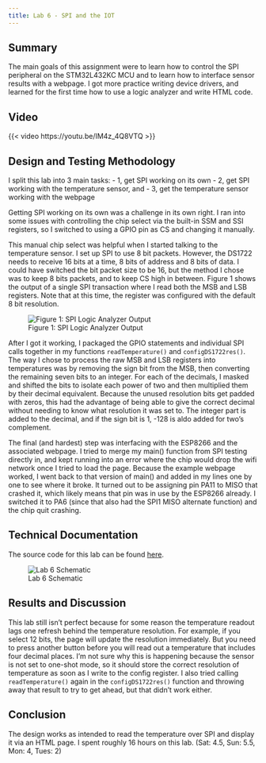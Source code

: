 ```yaml
---
title: Lab 6 - SPI and the IOT
---
```

## Summary

The main goals of this assignment were to learn how to control the SPI peripheral on the STM32L432KC MCU 
and to learn how to interface sensor results with a webpage. I got more practice writing device drivers, 
and learned for the first time how to use a logic analyzer and write HTML code. \

## Video 
{{< video  https://youtu.be/IM4z_4Q8VTQ >}}


## Design and Testing Methodology
I split this lab into 3 main tasks:
- 1, get SPI working on its own
- 2, get SPI working with the temperature sensor, and 
- 3, get the temperature sensor working with the webpage

Getting SPI working on its own was a challenge in its own right. I ran into some issues with controlling the chip select
via the built-in SSM and SSI registers, so I switched to using a GPIO pin as CS and changing it manually.\

This manual chip select was helpful when I started talking to the temperature sensor. I set up SPI to use 8 bit packets.
However, the DS1722 needs to receive 16 bits at a time, 8 bits of address and 8 bits of data. I could have switched the bit packet
size to be 16, but the method I chose was to keep 8 bits packets, and to keep CS high in between. Figure 1 shows the output of a single SPI transaction where I read both the MSB and LSB registers. Note that at this time, the register was configured with the default 8 bit resolution.\

![Figure 1: SPI Logic Analyzer Output](/labs/lab6/images/spi.png)

 After I got it working, I packaged the GPIO statements and individual SPI calls together in my functions `readTemperature()` and `configDS1722res()`. The way I chose to process the raw MSB and LSB registers into temperatures was by removing the sign bit from the MSB, then converting the remaining seven bits to an integer. For each of the decimals, I masked and shifted the bits to isolate each power of two and then multiplied them by their decimal equivalent. Because the unused resolution bits get padded with zeros, this had the advantage of being able to give the correct decimal without needing to know what resolution it was set to. The integer part is added to the decimal, and if the sign bit is 1, -128 is aldo added for two's complement.\

The final (and hardest) step was interfacing with the ESP8266 and the associated webpage. I tried to merge my main() function from SPI testing directly in, and kept running into an error where the chip would drop the wifi network once I tried to load the page. Because the example webpage worked, I went back to that version of main() and added in my lines one by one to see where it broke. It turned out to be assigning pin PA11 to MISO that crashed it, which likely means that pin was in use by the ESP8266 already. I switched it to PA6 (since that also had the SPI1 MISO alternate function) and the chip quit crashing.\

## Technical Documentation
The source code for this lab can be found [here](https://github.com/ellieSundheim/microPs-lab6).

![Lab 6 Schematic](/labs/lab6/images/lab6_schematic.png)

## Results and Discussion 

This lab still isn't perfect because for some reason the temperature readout lags one refresh behind the temperature resolution. For example, if you select 12 bits, the page will update the resolution immediately. But you need to press another button before you will read out a temperature that includes four decimal places. I'm not sure why this is happening because the sensor is not set to one-shot mode, so it should store the correct resolution of temperature as soon as I write to the config register. I also tried calling `readTemperature()` again in the `configDS1722res()` function and throwing away that result to try to get ahead, but that didn't work either.\

## Conclusion
The design works as intended to read the temperature over SPI and display it via an HTML page. I spent roughly 16 hours on this lab. (Sat: 4.5, Sun: 5.5, Mon: 4, Tues: 2) 